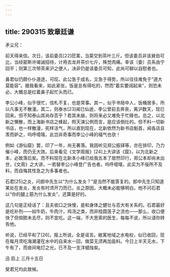 ```yaml
---
---
---
```

title: 290315 致章廷谦
---




矛尘兄：

前天得来信。次日，该前委员[22]莅寓，当蒙交到茶叶三斤。但该委员非该巽伯可比，当经密斯许竭诚招待，计用去龙井茶价七斤，殊觉肉痛。幸该〔委〕员系由宁回平；则第三次带茶来沪之便人，决非仍是该委员可知，此尚可聊以自慰者也。

鼻君似仍颇仆仆道途，可叹。此公急于成名，又急于得势，所以往往难免于“道大莫能容”。据我看来，如此紧张，饭是总有得吃的，然而“着实要阔起来”，则恐未必，大概总是红着鼻子起忙头而已。

李公小峰，似乎很忙，信札不复，也是常事。其一，似乎书局中人，饭桶居多，所以凡事无不散漫。其二，则泰水[23]闻已仙逝，李公曾前去奔丧，离沪数天，现已回来。但不知泰山其尚存否乎？若其未崩，则将来必又难免于忙碌也。总之，以北新之懒散，而上海新书店之蜂起，照天演公例而言，是应该倒灶的。但不料一切新书店，也一样散漫，死样活气，所以直到现在，北新依然为新书店魁首，闻各店且羡而妒之，呜呼噫嘻，此岂非奇事而李公小峰的福气也欤！

例如《游仙窟》罢，印了一年，尚无著落。我因听见郑公振铎等，亦在排印，乃力催小峰，而仍无大效。后来看见《文学周报》[24]上大讲该《窟》，以为北新之本，必致落后矣。而不料现在北新本小峰已给我五本了居然印行，郑公本却尚未出世，《文周》之大讲，一若替李公小峰登广告也者。呜呼噫嘻，此实为不佞所不及料，而自悔其性急之为多事者也。

石君[25]之炎，问郎中先生以“为什么发炎？”是当然不能答复的。郎中先生只知道某处在发炎，发炎有时须开刀而已，炎之原因，大概未必能够明白。他不问石君以“你的腿上筋为什么发炎”，还算是好的。

这几句是正经话了：且夫收口之快慢，是和身体之健壮与否大有关系的。石君最好是吃补剂——如牛奶，牛肉汁，鸡汤之类，而非桂圆莲子之流也——那么，收口便快了但倘脓未去尽，则不宜吃。这一端，不大思索的医生，每每不说，所以请你转告他。

听说，已经平和了[26]，报上所说，全是谣言。敝寓地域之水电权，似已收回，现在每月须吃海潮灌在水中的自来水一回，做菜无须再加盐料。今日上半天无水，下午有了，而夜间电灯之光，已不及一支洋蜡烛矣。

迅 启上 三月十五日

斐君兄均此致候。